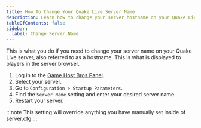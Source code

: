 ```yaml
---
title: How To Change Your Quake Live Server Name
description: Learn how to change your server hostname on your Quake Live server.
tableOfContents: false
sidebar:
  label: Change Server Name
---
```


This is what you do if you need to change your server name on your Quake Live server, also referred to as a hostname. This is what is displayed to players in the server browser.

1. Log in to the [Game Host Bros Panel](https://panel.gamehostbros.com/).
2. Select your server.
3. Go to `Configuration > Startup Parameters`.
4. Find the `Server Name` setting and enter your desired server name.
5. Restart your server.

:::note
This setting will override anything you have manually set inside of server.cfg
:::